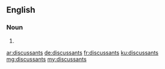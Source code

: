 ==English==

===Noun===
{{head|en|plural}}

# {{plural of|discussant|lang=en}}

[[ar:discussants]]
[[de:discussants]]
[[fr:discussants]]
[[ku:discussants]]
[[mg:discussants]]
[[my:discussants]]